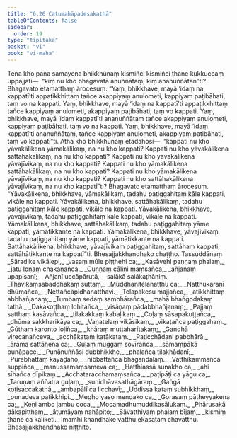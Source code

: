 ```yaml
---
title: "6.26 Catumahāpadesakathā"
tableOfContents: false
sidebar:
  order: 19
type: "tipitaka"
basket: "vi"
book: "vi-maha"
---
```



<DynamicBreadcrumb />

<Division number="305" book="vi-maha" bookNo="3" page="348">

<Paragraph number="1367" book="vi-maha">
Tena kho pana samayena bhikkhūnaṃ kismiñci kismiñci ṭhāne kukkuccaṃ uppajjati—  “kiṃ nu kho bhagavatā anuññātaṃ, kiṃ ananuññātan”ti? Bhagavato etamatthaṃ ārocesuṃ. “Yaṃ, bhikkhave, mayā ‘idaṃ na kappatī’ti appaṭikkhittaṃ tañce akappiyaṃ anulometi, kappiyaṃ paṭibāhati, taṃ vo na kappati. Yaṃ, bhikkhave, mayā ‘idaṃ na kappatī’ti appaṭikkhittaṃ tañce kappiyaṃ anulometi, akappiyaṃ paṭibāhati, taṃ vo kappati. Yaṃ, bhikkhave, mayā ‘idaṃ kappatī’ti ananuññātaṃ tañce akappiyaṃ anulometi, kappiyaṃ paṭibāhati, taṃ vo na kappati. Yaṃ, bhikkhave, mayā ‘idaṃ kappatī’ti ananuññātaṃ, tañce kappiyaṃ anulometi, akappiyaṃ paṭibāhati, taṃ vo kappatī”ti.
</Paragraph>

<Paragraph number="1368" book="vi-maha">
Atha kho bhikkhūnaṃ etadahosi—  “kappati nu kho yāvakālikena yāmakālikaṃ, na nu kho kappati? Kappati nu kho yāvakālikena sattāhakālikaṃ, na nu kho kappati? Kappati nu kho yāvakālikena yāvajīvikaṃ, na nu kho kappati? Kappati nu kho yāmakālikena sattāhakālikaṃ, na nu kho kappati? Kappati nu kho yāmakālikena yāvajīvikaṃ, na nu kho kappati? Kappati nu kho sattāhakālikena yāvajīvikaṃ, na nu kho kappatī”ti? Bhagavato etamatthaṃ ārocesuṃ.
</Paragraph>

<Paragraph number="1369" book="vi-maha">
“Yāvakālikena, bhikkhave, yāmakālikaṃ, tadahu paṭiggahitaṃ kāle kappati, vikāle na kappati. Yāvakālikena, bhikkhave, sattāhakālikaṃ, tadahu paṭiggahitaṃ kāle kappati, vikāle na kappati. Yāvakālikena, bhikkhave, yāvajīvikaṃ, tadahu paṭiggahitaṃ kāle kappati, vikāle na kappati. Yāmakālikena, bhikkhave, sattāhakālikaṃ, tadahu paṭiggahitaṃ yāme kappati, yāmātikkante na kappati. Yāmakālikena, bhikkhave, yāvajīvikaṃ, tadahu paṭiggahitaṃ yāme kappati, yāmātikkante na kappati. Sattāhakālikena, bhikkhave, yāvajīvikaṃ paṭiggahitaṃ, sattāhaṃ kappati, sattāhātikkante na kappatī”ti.

</Paragraph>
</Division>

<Paragraph number="1370" type="center" book="vi-maha">
Bhesajjakkhandhako chaṭṭho.



</Paragraph>

<Paragraph number="1371" type="center" book="vi-maha">
Tassuddānaṃ


</Paragraph>

<Paragraph number="1372" type="verses" book="vi-maha">
_Sāradike vikālepi,_  
_vasaṃ mūle piṭṭhehi ca;_  
_Kasāvehi paṇṇaṃ phalaṃ,_  
_jatu loṇaṃ chakaṇañca._  

</Paragraph>

<Paragraph number="1373" type="verses" book="vi-maha">
_Cuṇṇaṃ cālini maṃsañca,_  
_añjanaṃ upapisanī;_  
_Añjanī uccāpārutā,_  
_salākā salākaṭhāniṃ._  

</Paragraph>

<Paragraph number="1374" type="verses" book="vi-maha">
_Thavikaṃsabaddhakaṃ suttaṃ,_  
_Muddhanitelanatthu ca;_  
_Natthukaraṇī dhūmañca,_  
_Nettañcāpidhanatthavi._  

</Paragraph>

<Paragraph number="1375" type="verses" book="vi-maha">
_Telapākesu majjañca,_  
_atikkhittaṃ abbhañjanaṃ;_  
_Tumbaṃ sedaṃ sambhārañca,_  
_mahā bhaṅgodakaṃ tathā._  

</Paragraph>

<Paragraph number="1376" type="verses" book="vi-maha">
_Dakakoṭṭhaṃ lohitañca,_  
_visāṇaṃ pādabbhañjanaṃ;_  
_Pajjaṃ satthaṃ kasāvañca,_  
_tilakakkaṃ kabaḷikaṃ._  

</Paragraph>

<Paragraph number="1377" type="verses" book="vi-maha">
_Coḷaṃ sāsapakuṭṭañca,_  
_dhūma sakkharikāya ca;_  
_Vaṇatelaṃ vikāsikaṃ,_  
_vikaṭañca paṭiggahaṃ._  

</Paragraph>

<Paragraph number="1378" type="verses" book="vi-maha">
_Gūthaṃ karonto loḷiñca,_  
_khāraṃ muttaharītakaṃ;_  
_Gandhā virecanañceva,_  
_acchākaṭaṃ kaṭākaṭaṃ._  

</Paragraph>

<Paragraph number="1379" type="verses" book="vi-maha">
_Paṭicchādani pabbhārā,_  
_ārāma sattāhena ca;_  
_Guḷaṃ muggaṃ sovīrañca,_  
_sāmaṃpākā punāpace._  

</Paragraph>

<Paragraph number="1380" type="verses" book="vi-maha">
_Punānuññāsi dubbhikkhe,_  
_phalañca tilakhādanī;_  
_Purebhattaṃ kāyaḍāho,_  
_nibbattañca bhagandalaṃ._  

</Paragraph>

<Paragraph number="1381" type="verses" book="vi-maha">
_Vatthikammañca suppiñca,_  
_manussamaṃsameva ca;_  
_Hatthiassā sunakho ca,_  
_ahi sīhañca dīpikaṃ._  

</Paragraph>

<Paragraph number="1382" type="verses" book="vi-maha">
_Acchataracchamaṃsañca,_  
_paṭipāṭi ca yāgu ca;_  
_Taruṇaṃ aññatra guḷaṃ,_  
_sunidhāvasathāgāraṃ._  

</Paragraph>

<Paragraph number="1383" type="verses" book="vi-maha">
_Gaṅgā koṭisaccakathā,_  
_ambapālī ca licchavī;_  
_Uddissa kataṃ subhikkhaṃ,_  
_punadeva paṭikkhipi._  

</Paragraph>

<Paragraph number="1384" type="verses" book="vi-maha">
_Megho yaso meṇḍako ca,_  
_Gorasaṃ pātheyyakena ca;_  
_Keṇi ambo jambu coca,_  
_Mocamadhumuddikasālukaṃ._  

</Paragraph>

<Paragraph number="1385" type="verses" book="vi-maha">
_Phārusakā ḍākapiṭṭhaṃ,_  
_ātumāyaṃ nahāpito;_  
_Sāvatthiyaṃ phalaṃ bījaṃ,_  
_kismiṃ ṭhāne ca kāliketi._  


</Paragraph>

<Paragraph number="1386" type="center" book="vi-maha">
Imamhi khandhake vatthū ekasataṃ chavatthu.



</Paragraph>

<Paragraph number="1387" type="center" book="vi-maha">
Bhesajjakkhandhako niṭṭhito.
</Paragraph>